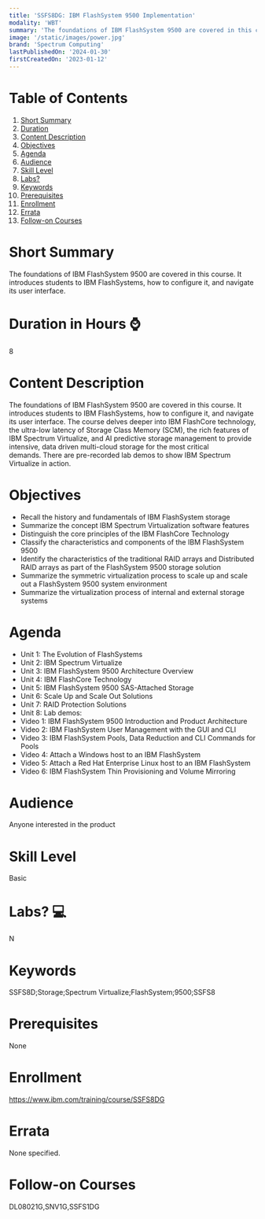 ```yaml
---
title: 'SSFS8DG: IBM FlashSystem 9500 Implementation'
modality: 'WBT'
summary: 'The foundations of IBM FlashSystem 9500 are covered in this course. It introduces students to IBM FlashSystems, how to configure it, and navigate its user interface.'
image: '/static/images/power.jpg'
brand: 'Spectrum Computing'
lastPublishedOn: '2024-01-30'
firstCreatedOn: '2023-01-12'
---
```

# Table of Contents
1.  [Short Summary](#short-summary)
2.  [Duration](#duration-in-hours-)
3.  [Content Description](#content-description)
4.  [Objectives](#objectives)
5.  [Agenda](#agenda)
6.  [Audience](#audience)
7.  [Skill Level](#skill-level)
8.  [Labs?](#labs-)
9.  [Keywords](#keywords)
10. [Prerequisites](#prerequisites)
11. [Enrollment](#enrollment)
12. [Errata](#errata)
13. [Follow-on Courses](#follow-on-courses)

# Short Summary
The foundations of IBM FlashSystem 9500 are covered in this course. It introduces students to IBM FlashSystems, how to configure it, and navigate its user interface.

# Duration in Hours ⌚
8

# Content Description
The foundations of IBM FlashSystem 9500 are covered in this course. It introduces students to IBM FlashSystems, how to configure it, and navigate its user interface. The course delves deeper into IBM FlashCore technology, the ultra-low latency of Storage Class Memory (SCM), the rich features of IBM Spectrum Virtualize, and AI predictive storage management to provide intensive, data driven multi-cloud storage for the most critical demands. There are pre-recorded lab demos to show IBM Spectrum Virtualize in action.



# Objectives
* Recall the history and fundamentals of IBM FlashSystem storage
* Summarize the concept IBM Spectrum Virtualization software features
* Distinguish the core principles of the IBM FlashCore Technology
* Classify the characteristics and components of the IBM FlashSystem 9500
* Identify the characteristics of the traditional RAID arrays and Distributed RAID arrays as part of the FlashSystem 9500 storage solution
* Summarize the symmetric virtualization process to scale up and scale out a FlashSystem 9500 system environment
* Summarize the virtualization process of internal and external storage systems


# Agenda
* Unit 1: The Evolution of FlashSystems
* Unit 2: IBM Spectrum Virtualize
* Unit 3: IBM FlashSystem 9500 Architecture Overview
* Unit 4: IBM FlashCore Technology
* Unit 5: IBM FlashSystem 9500 SAS-Attached Storage
* Unit 6: Scale Up and Scale Out Solutions
* Unit 7: RAID Protection Solutions
* Unit 8: Lab demos:
* Video 1: IBM FlashSystem 9500 Introduction and Product Architecture
* Video 2: IBM FlashSystem User Management with the GUI and CLI
* Video 3: IBM FlashSystem Pools, Data Reduction and CLI Commands for Pools
* Video 4: Attach a Windows host to an IBM FlashSystem
* Video 5: Attach a Red Hat Enterprise Linux host to an IBM FlashSystem
* Video 6: IBM FlashSystem Thin Provisioning and Volume Mirroring


# Audience
Anyone interested in the product



# Skill Level
Basic

# Labs? 💻
N

# Keywords
SSFS8D;Storage;Spectrum Virtualize;FlashSystem;9500;SSFS8

# Prerequisites
None

# Enrollment
https://www.ibm.com/training/course/SSFS8DG

# Errata
None specified.

# Follow-on Courses
DL08021G,SNV1G,SSFS1DG

